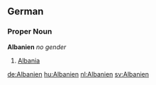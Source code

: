 ==German==
===Proper Noun===
'''Albanien''' ''no gender''
# [[Albania]]

[[de:Albanien]]
[[hu:Albanien]]
[[nl:Albanien]]
[[sv:Albanien]]